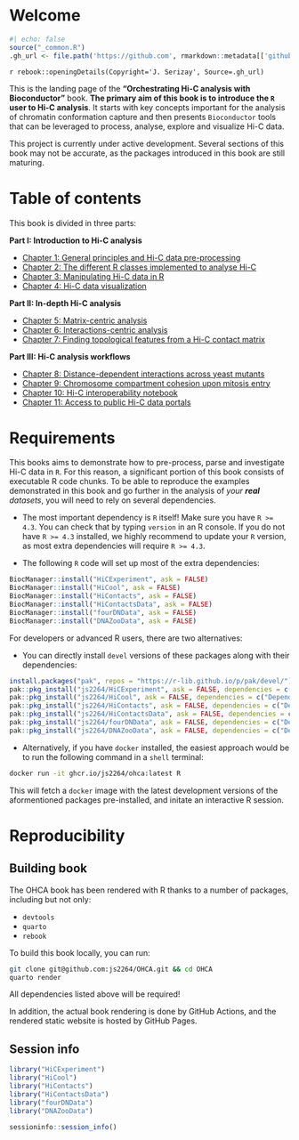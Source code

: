 # Welcome {-}

```r
#| echo: false
source("_common.R")
.gh_url <- file.path('https://github.com', rmarkdown::metadata[['github-repo']])
```

`r rebook::openingDetails(Copyright='J. Serizay', Source=.gh_url)`

This is the landing page of the **"Orchestrating Hi-C analysis with Bioconductor"** 
book. **The primary aim of this book is to introduce the `R` user to Hi-C analysis**. It 
starts with key concepts important for the analysis of chromatin conformation capture and then 
presents `Bioconductor` tools that can be leveraged to process, analyse, explore and visualize 
Hi-C data. 

::: {.callout-caution}
This project is currently under active development. Several sections of this book may not be accurate, as the packages introduced in this book are still maturing. 
:::

# Table of contents {-}

This book is divided in three parts:  

**Part I: Introduction to Hi-C analysis**

- [Chapter 1: General principles and Hi-C data pre-processing](principles.qmd)
- [Chapter 2: The different R classes implemented to analyse Hi-C](data-representation.qmd)
- [Chapter 3: Manipulating Hi-C data in R](parsing.qmd)
- [Chapter 4: Hi-C data visualization](visualization.qmd)


**Part II: In-depth Hi-C analysis**

- [Chapter 5: Matrix-centric analysis](matrix-centric.qmd)
- [Chapter 6: Interactions-centric analysis](interactions-centric.qmd)
- [Chapter 7: Finding topological features from a Hi-C contact matrix](topological-features.qmd)


**Part III: Hi-C analysis workflows**

- [Chapter 8: Distance-dependent interactions across yeast mutants](workflow-yeast.qmd)
- [Chapter 9: Chromosome compartment cohesion upon mitosis entry](workflow-chicken.qmd)
- [Chapter 10: Hi-C interoperability notebook](interoperability.qmd)
- [Chapter 11: Access to public Hi-C data portals](disseminating.qmd)

# Requirements {-}

This books aims to demonstrate how to pre-process, parse and investigate Hi-C data in `R`. 
For this reason, a significant portion of this book consists of executable R code chunks. 
To be able to reproduce the examples demonstrated in this book and go further in the analysis of 
*your **real** datasets*, you will need to rely on several dependencies. 

- The most important dependency is `R` itself! Make sure you have `R >= 4.3`. You can check that by typing `version` in an R console. If you do not have `R >= 4.3` installed, we highly recommend to update your `R` version, as most extra dependencies 
will require `R >= 4.3`. 

- The following `R` code will set up most of the extra dependencies: 

```r
BiocManager::install("HiCExperiment", ask = FALSE)
BiocManager::install("HiCool", ask = FALSE)
BiocManager::install("HiContacts", ask = FALSE)
BiocManager::install("HiContactsData", ask = FALSE)
BiocManager::install("fourDNData", ask = FALSE)
BiocManager::install("DNAZooData", ask = FALSE)
```

For developers or advanced R users, there are two alternatives: 

- You can directly install `devel` versions of these packages along with their dependencies: 

```r
install.packages("pak", repos = "https://r-lib.github.io/p/pak/devel/")
pak::pkg_install("js2264/HiCExperiment", ask = FALSE, dependencies = c("Depends", "Imports", "Suggests"))
pak::pkg_install("js2264/HiCool", ask = FALSE, dependencies = c("Depends", "Imports", "Suggests"))
pak::pkg_install("js2264/HiContacts", ask = FALSE, dependencies = c("Depends", "Imports", "Suggests"))
pak::pkg_install("js2264/HiContactsData", ask = FALSE, dependencies = c("Depends", "Imports", "Suggests"))
pak::pkg_install("js2264/fourDNData", ask = FALSE, dependencies = c("Depends", "Imports", "Suggests"))
pak::pkg_install("js2264/DNAZooData", ask = FALSE, dependencies = c("Depends", "Imports", "Suggests"))
```

- Alternatively, if you have `docker` installed, the easiest approach would be to run the following command in a `shell` terminal:

```sh
docker run -it ghcr.io/js2264/ohca:latest R
```

This will fetch a `docker` image with the latest development versions of the 
aformentioned packages pre-installed, and initate an interactive R session. 

# Reproducibility {-}

## Building book {-}

The OHCA book has been rendered with R thanks to a number of packages, including but not only: 

- `devtools`
- `quarto`
- `rebook`

To build this book locally, you can run: 

```sh
git clone git@github.com:js2264/OHCA.git && cd OHCA
quarto render
```

::: {.callout-warning icon='false'}
All dependencies listed above will be required!
:::

In addition, the actual book rendering is done by GitHub Actions, and the 
rendered static website is hosted by GitHub Pages. 

## Session info {-}

```r
library("HiCExperiment")
library("HiCool")
library("HiContacts")
library("HiContactsData")
library("fourDNData")
library("DNAZooData")
```

```r
sessioninfo::session_info()
```
